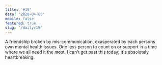 ```yaml
---
title: '#19'
date: '2020-04-03'
mobile: false
featured: true
slug: '/daily/19'
---
```


A friendship broken by mis-communication, exasperated by each persons own mental health issues. One less person to count on or support in a time where we all need it the most. I can't get past this today; it's absolutely heartbreaking.
